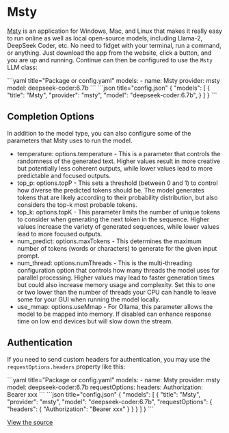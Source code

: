 
# Msty

[Msty](https://msty.app/) is an application for Windows, Mac, and Linux that makes it really easy to run online as well as local open-source models, including Llama-2, DeepSeek Coder, etc. No need to fidget with your terminal, run a command, or anything. Just download the app from the website, click a button, and you are up and running. Continue can then be configured to use the `Msty` LLM class:

<Tabs groupId="config-example">
  <TabItem value="yaml" label="YAML">
  ```yaml title="Package or config.yaml"
  models:
    - name: Msty
      provider: msty
      model: deepseek-coder:6.7b
  ```
  </TabItem>
  <TabItem value="json" label="JSON">
  ```json title="config.json"
  {
    "models": [
      {
        "title": "Msty",
        "provider": "msty",
        "model": "deepseek-coder:6.7b",
      }
    ]
  }
  ```
  </TabItem>
</Tabs>

## Completion Options

In addition to the model type, you can also configure some of the parameters that Msty uses to run the model.

- temperature: options.temperature - This is a parameter that controls the randomness of the generated text. Higher values result in more creative but potentially less coherent outputs, while lower values lead to more predictable and focused outputs.
- top_p: options.topP - This sets a threshold (between 0 and 1) to control how diverse the predicted tokens should be. The model generates tokens that are likely according to their probability distribution, but also considers the top-k most probable tokens.
- top_k: options.topK - This parameter limits the number of unique tokens to consider when generating the next token in the sequence. Higher values increase the variety of generated sequences, while lower values lead to more focused outputs.
- num_predict: options.maxTokens - This determines the maximum number of tokens (words or characters) to generate for the given input prompt.
- num_thread: options.numThreads - This is the multi-threading configuration option that controls how many threads the model uses for parallel processing. Higher values may lead to faster generation times but could also increase memory usage and complexity. Set this to one or two lower than the number of threads your CPU can handle to leave some for your GUI when running the model locally.
- use_mmap: options.useMmap - For Ollama, this parameter allows the model to be mapped into memory. If disabled can enhance response time on low end devices but will slow down the stream.

## Authentication

If you need to send custom headers for authentication, you may use the `requestOptions.headers` property like this:

<Tabs groupId="config-example">
  <TabItem value="yaml" label="YAML">
  ```yaml title="Package or config.yaml"
  models:
    - name: Msty
      provider: msty
      model: deepseek-coder:6.7b
      requestOptions:
        headers:
          Authorization: Bearer xxx
  ```
  </TabItem>
  <TabItem value="json" label="JSON">
  ```json title="config.json"
  {
    "models": [
      {
        "title": "Msty",
        "provider": "msty",
        "model": "deepseek-coder:6.7b",
        "requestOptions": {
          "headers": {
            "Authorization": "Bearer xxx"
          }
        }
      }
    ]
  }
  ```
  </TabItem>
</Tabs>

[View the source](https://github.com/continuedev/continue/blob/main/core/llm/llms/Msty.ts)
